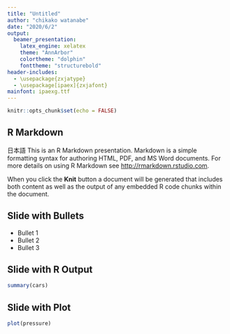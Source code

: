```yaml
---
title: "Untitled"
author: "chikako watanabe"
date: "2020/6/2"
output: 
  beamer_presentation:
    latex_engine: xelatex
    theme: "AnnArbor"
    colortheme: "dolphin"
    fonttheme: "structurebold"
header-includes: 
  - \usepackage{zxjatype} 
  - \usepackage[ipaex]{zxjafont}
mainfont: ipaexg.ttf
---
```


```r
knitr::opts_chunk$set(echo = FALSE)
```

## R Markdown

日本語
This is an R Markdown presentation. Markdown is a simple formatting syntax for authoring HTML, PDF, and MS Word documents. For more details on using R Markdown see <http://rmarkdown.rstudio.com>.

When you click the **Knit** button a document will be generated that includes both content as well as the output of any embedded R code chunks within the document.

## Slide with Bullets

- Bullet 1
- Bullet 2
- Bullet 3

## Slide with R Output

```r
summary(cars)
```

## Slide with Plot

```r
plot(pressure)
```

